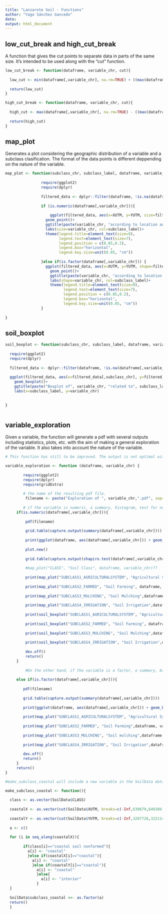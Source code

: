 ```yaml
---
title: "Lanzarote Soil - Functions"
author: "Yago Sánchez Gancedo"
date:
output: html_document
---
```


## low_cut_break and high_cut_break

A function that gives the cut points to separate data in parts of the same size. It's intended to be used along with the "cut" function.

```r
low_cut_break <- function(dataframe, variable_chr, cut){
  
  low_cut <- min(dataframe[,variable_chr], na.rm=TRUE) + ((max(dataframe[,variable_chr], na.rm=TRUE)-min(dataframe[,variable_chr], na.rm=TRUE))/cut)
  
  return(low_cut)
}

high_cut_break <- function(dataframe, variable_chr, cut){
  
  high_cut <- max(dataframe[,variable_chr], na.rm=TRUE) - ((max(dataframe[,variable_chr], na.rm=TRUE)-min(dataframe[,variable_chr], na.rm=TRUE))/cut)
  
  return(high_cut)
}
```


## map_plot

Generates a plot considering the geographic distribution of a variable and a subclass clasification. The format of the data points is different deppending on the nature of the variable.

```r
map_plot <- function(subclass_chr, subclass_label, dataframe, variable_chr){
                
                require(ggplot2)
                require(dplyr)
   
                filtered_data <- dplyr::filter(dataframe, !is.na(dataframe[,variable_chr]))
                
                if (is.numeric(dataframe[,variable_chr])){
                        
                    ggplot(filtered_data, aes(x=XUTM, y=YUTM, size=filtered_data[,variable_chr], col = filtered_data[,subclass_chr]))+
                  geom_point()+
                  ggtitle(paste(variable_chr, "according to location and", subclass_label))+
                  labs(size=variable_chr, col=subclass_label)+
                  theme(legend.title=element_text(size=9),
                        legend.text=element_text(size=7),
                        legend.position = c(0.85,0.2),
                        legend.box="horizontal",
                        legend.key.size=unit(0.05, "cm"))  
                        
                }else if(is.factor(dataframe[,variable_chr])) {
                  ggplot(filtered_data, aes(x=XUTM, y=YUTM, shape=filtered_data[,variable_chr], col = filtered_data[,subclass_chr]))+
                    geom_point()+
                    ggtitle(paste(variable_chr, "according to location and", subclass_label))+
                    labs(shape=variable_chr, col=subclass_label)+
                    theme(legend.title=element_text(size=9),
                          legend.text=element_text(size=7),
                          legend.position = c(0.85,0.2),
                          legend.box="horizontal",
                          legend.key.size=unit(0.05, "cm"))
                }
                 
}
```

## soil_boxplot

```r

soil_boxplot <- function(subclass_chr, subclass_label, dataframe, variable_chr){
  
  require(ggplot2)
  require(dplyr)
  
  filtered_data <- dplyr::filter(dataframe, !is.na(dataframe[,variable_chr]))
  
  ggplot(filtered_data, aes(x=filtered_data[,subclass_chr], y=filtered_data[,variable_chr]))+
    geom_boxplot()+
    ggtitle(paste("Boxplot of", variable_chr, "related to", subclass_label))+
    labs(x=subclass_label, y=variable_chr)
        
  
}



```

## variable_exploration

Given a variable, the function will generate a pdf with several outputs including statistics, plots, etc. with the aim of making a general exploration of the variable. It also takes into account the nature of the variable.


```r
# This function has still to be improved. The output is not optimal with some variables, and more exploration commands can be implemented in it.

variable_exploration <- function (dataframe, variable_chr) {
        
        require(ggplot2)
        require(dplyr)
        require(gridExtra)
        
        # the name of the resulting pdf file.
         filename <- paste("Exploration of ", variable_chr,".pdf", sep="") 
        
        # if the variable is numeric, a summary, histogram, test for normality and several "map plots" will be obtained.
     if(is.numeric(dataframe[,variable_chr])){
             
         pdf(filename)
         
         grid.table(capture.output(summary(dataframe[,variable_chr])))
         
         print(ggplot(dataframe, aes(dataframe[,variable_chr])) + geom_histogram() + ggtitle(paste("Histogram of", variable_chr)) + labs(x=(variable_chr)))
         
         plot.new()
         
         grid.table(capture.output(shapiro.test(dataframe[,variable_chr])))
         
         #map_plot("CLASS", "Soil Class", dataframe, variable_chr)??
         
         print(map_plot("SUBCLASS1_AGRICULTURALSYSTEM", "Agricultural System", dataframe, variable_chr))
         
         print(map_plot("SUBCLASS2_FARMED", "Soil Farming", dataframe, variable_chr))
         
         print(map_plot("SUBCLASS3_MULCHING", "Soil Mulching",dataframe, variable_chr))
         
         print(map_plot("SUBCLASS4_IRRIGATION", "Soil Irrigation",dataframe, variable_chr))
         
         print(soil_boxplot("SUBCLASS1_AGRICULTURALSYSTEM", "Agricultural System", dataframe, variable_chr))
         
         print(soil_boxplot("SUBCLASS2_FARMED", "Soil Farming", dataframe, variable_chr))
         
         print(soil_boxplot("SUBCLASS3_MULCHING", "Soil Mulching",dataframe, variable_chr))
         
         print(soil_boxplot("SUBCLASS4_IRRIGATION", "Soil Irrigation",dataframe, variable_chr))
         
         dev.off()
         return()
     }
        
         #On the other hand, if the variable is a factor, a summary, bar plot and several "map plots" will be obtained.
         
     else if(is.factor(dataframe[,variable_chr])){
             
        pdf(filename)
             
        grid.table(capture.output(summary(dataframe[,variable_chr])))
             
        print(ggplot(dataframe, aes(dataframe[,variable_chr])) + geom_bar() + ggtitle(paste("Barplot of", variable_chr)) + labs(x=(variable_chr)))
        
        print(map_plot("SUBCLASS1_AGRICULTURALSYSTEM", "Agricultural System",dataframe, variable_chr))
        
        print(map_plot("SUBCLASS2_FARMED", "Soil Farming",dataframe, variable_chr))
         
        print(map_plot("SUBCLASS3_MULCHING", "Soil mulching",dataframe, variable_chr))
         
        print(map_plot("SUBCLASS4_IRRIGATION", "Soil Irrigation",dataframe, variable_chr))
        
        dev.off()
        return()
     }
     return()
}
```

```r
#make_subclass_coastal will include a new variable in the SoilData dataframe related to the coordinates of each observation. The variable is a factor which approximately classifies each observation into one of two categories: "coastal" and "interior" deppending on where the sample was extracted in relation to its proximity to the coast. For that, the first and last quartiles of the variables XUTM and YUTM were extracted and combined to generate the category "coastal", and all the leftover observations were included in "interior". This is just an approximation an it is subject to improving.

make_subclass_coastal <- function(){
  
  class <- as.vector(SoilData$CLASS)
  
  coastalX <- as.vector(cut(SoilData$XUTM, breaks=c(-Inf,630679,646304,Inf), labels=c("coastal","interior","coastal")))
  
  coastalY <- as.vector(cut(SoilData$YUTM, breaks=c(-Inf,3207726,3221146,Inf), labels=c("coastal","interior","coastal")))
  
  a <- c()
  
  for (i in seq_along(coastalX)){
    
        if(class[i]=="coastal soil nonfarmed"){
          a[i] <- "coastal"
          }else if(coastalX[i]=="coastal"){
            a[i] <- "coastal"
            }else if(coastalY[i]=="coastal"){
              a[i] <- "coastal"
              }else{
                a[i] <- "interior"
              }
  }
  
  SoilData$subclass_coastal <<- as.factor(a)
  return()
  }


  
```


